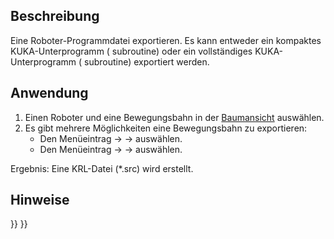 <languages/>

{{Docnav
|[[Robot_Simulate|Simulate a trajectory]]
|[[Robot_SetHomePos|Set home position]]
|[[Robot_Workbench|Robot]]
|IconL=Robot_Simulate.svg
|IconR=Robot_SetHomePos.svg
|IconC=Workbench_Robot.svg
}}

{{GuiCommand/de
|Name=Robot Export
|Name/de=Robot Export
|MenuLocation=Roboter → Bewegungsbahn exportieren
|Workbenches=[[Robot_Workbench/de|Robot]]
}}

<span id="Description"></span>
==Beschreibung==

Eine Roboter-Programmdatei exportieren. Es kann entweder ein kompaktes KUKA-Unterprogramm ({{Emphasis|compact}} subroutine) oder ein vollständiges KUKA-Unterprogramm ({{Emphasis|full}} subroutine) exportiert werden.

<span id="Usage"></span>
==Anwendung==

# Einen Roboter und eine Bewegungsbahn in der [[Tree_View/de|Baumansicht]] auswählen.
# Es gibt mehrere Möglichkeiten eine Bewegungsbahn zu exportieren: 
#* Den Menüeintrag {{KEY|Robot}}  →  {{KEY| Bewegungsbahn exportieren}}  →  {{KEY|[[Image:Robot_Export.svg|32px]] Kompaktes KUKA-Unterprogramm...}} auswählen.
#* Den Menüeintrag {{KEY|Robot}}  →  {{KEY|Bewegungsbahn exportieren}}  →  {{KEY|[[Image:Robot_Export.svg|32px]] Vollständiges KUKA-Unterprogramm...}} auswählen.

Ergebnis: Eine KRL-Datei (*.src) wird erstellt.

<span id="Notes"></span>
==Hinweise==


{{Docnav
|[[Robot_Simulate|Simulate a trajectory]]
|[[Robot_SetHomePos|Set home position]]
|[[Robot_Workbench|Robot]]
|IconL=Robot_Simulate.svg
|IconR=Robot_SetHomePos.svg
|IconC=Workbench_Robot.svg
}}

{{Robot_Tools_navi{{#translation:}}}}
{{Userdocnavi{{#translation:}}}}